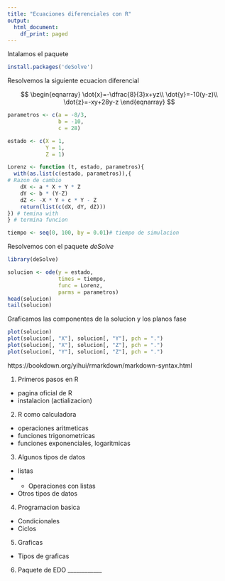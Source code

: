 ```yaml
---
title: "Ecuaciones diferenciales con R"
output:
  html_document:
    df_print: paged
---
```



Intalamos el paquete

```r
install.packages('deSolve')
```

Resolvemos la siguiente ecuacion diferencial

$$
\begin{eqnarray}
\dot{x}=-\dfrac{8}{3}x+yz\\
\dot{y}=-10(y-z)\\
\dot{z}=-xy+28y-z
\end{eqnarray}
$$


```r
parametros <- c(a = -8/3,
                b = -10,
                c = 28)

estado <- c(X = 1,
            Y = 1,
            Z = 1)

Lorenz <- function (t, estado, parametros){
  with(as.list(c(estado, parametros)),{
# Razon de cambio
    dX <- a * X + Y * Z
    dY <- b * (Y-Z)
    dZ <- -X * Y + c * Y - Z
    return(list(c(dX, dY, dZ)))
}) # temina with
} # termina funcion

tiempo <- seq(0, 100, by = 0.01)# tiempo de simulacion

```

Resolvemos con el paquete *deSolve*

```r
library(deSolve)

solucion <- ode(y = estado,
                times = tiempo,
                func = Lorenz,
                parms = parametros)
head(solucion)
tail(solucion)
```

Graficamos las componentes de la solucion y los planos fase

```r
plot(solucion)
plot(solucion[, "X"], solucion[, "Y"], pch = ".")
plot(solucion[, "X"], solucion[, "Z"], pch = ".")
plot(solucion[, "Y"], solucion[, "Z"], pch = ".")
```





https://bookdown.org/yihui/rmarkdown/markdown-syntax.html

1. Primeros pasos en R

- pagina oficial de R
- instalacion (actializacion)


2. R como calculadora 

- operaciones aritmeticas
- funciones trigonometricas
- funciones exponenciales, logaritmicas

3. Algunos tipos de datos

- listas
- - Operaciones con listas
- Otros tipos de datos

4. Programacion basica 

- Condicionales
- Ciclos

5. Graficas

- Tipos de graficas

6. Paquete de EDO ____________